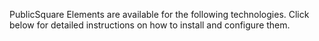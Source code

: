 
PublicSquare Elements are available for the following technologies. Click below for detailed instructions on how to install and configure them.

<SdkList type="elements" />
